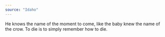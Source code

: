 ```yaml
---
source: "Idaho"
---
```


He knows the name of the moment to come, like the baby knew the name of the crow. To die is to simply remember how to die.


